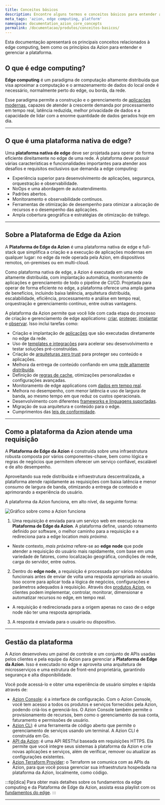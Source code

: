 ```yaml
---
title: Conceitos básicos
description: Encontre alguns termos e conceitos básicos para entender a Azion.
meta_tags: 'azion, edge computing, platform'
namespace: documentation_azion_core_concepts
permalink: /documentacao/produtos/conceitos-basicos/
---
```


Esta documentação apresentará os principais conceitos relacionados à edge computing, bem como os princípios da Azion para entender e gerenciar a plataforma.

## O que é edge computing?

**Edge computing** é um paradigma de computação altamente distribuída que visa aproximar a computação e o armazenamento de dados do local onde é necessário, normalmente perto do edge, ou borda, da rede.

Esse paradigma permite a construção e o gerenciamento de [aplicações modernas](/pt-br/documentacao/produtos/guias/build/visao-geral/), capazes de atender à crescente demanda por processamento em tempo real, latência reduzida, melhor privacidade de dados e a capacidade de lidar com a enorme quantidade de dados gerados hoje em dia.

---

## O que é uma plataforma nativa de edge?

Uma **plataforma nativa de edge** deve ser projetada para operar de forma eficiente direitamente no edge de uma rede. A plataforma deve possuir várias características e funcionalidades importantes para atender aos desafios e requisitos exclusivos que demanda a edge computing:

- Experiência superior para desenvolvimento de aplicações, segurança, orquestração e observabilidade.
- NoOps e uma abordagem de autoatendimento.
- Padrões abertos.
- Monitoramento e observabilidade contínuos.
- Ferramentas de otimização de desempenho para otimizar a alocação de recursos e o desempenho das aplicações.
- Ampla cobertura geográfica e estratégias de otimização de tráfego.

---

## Sobre a Plataforma de Edge da Azion

A **Plataforma de Edge da Azion** é uma plataforma nativa de edge e full-stack que simplifica a criação e a execução de aplicações modernas em qualquer lugar: no edge da rede operada pela Azion, em dispositivos remotos, on-premises ou em multi-cloud.

Como plataforma nativa de edge, a Azion é executada em uma rede altamente distribuída, com implantação automática, monitoramento de aplicações e gerenciamento de todo o pipeline de CI/CD. Projetada para operar de forma eficiente no edge, a plataforma oferece uma ampla gama de benefícios, incluindo baixa latência, arquitetura distribuída, escalabilidade, eficiência, processamento e análise em tempo real, orquestração e gerenciamento contínuo, entre outras vantagens.

A plataforma da Azion permite que você lide com cada etapa do processo de criação e gerenciamento de edge applications: [criar](/pt-br/documentacao/produtos/build/), [proteger](/pt-br/documentacao/produtos/secure/), [implantar](/pt-br/documentacao/produtos/deploy/) e [observar](/pt-br/documentacao/produtos/observe/). Isso inclui tarefas como:

- Criação e implantação de [aplicações](/pt-br/documentacao/produtos/build/edge-application/) que são executadas diretamente no edge da rede.
- Uso de [templates e integrações](/pt-br/documentacao/produtos/marketplace/visao-geral-templates-e-integracoes/) para acelerar seu desenvolvimento e testar soluções pré-construídas.
- Criação de [arquiteturas zero trust](https://www.azion.com/pt-br/blog/primeiros-passos-para-simplificar-a-adocao-do-modelo-zero-trust/) para proteger seu conteúdo e aplicações.
- Melhora da entrega de conteúdo confiando em uma [rede altamente distribuída](https://www.azion.com/pt-br/produtos/nossa-rede/).
- Definição de [regras de cache](/pt-br/documentacao/produtos/build/edge-application/edge-cache/), otimizações personalizadas e configurações avançadas.
- Monitoramento de edge applications com [dados em tempo real](/pt-br/documentacao/produtos/observe/real-time-metrics/).
- Melhora no desempenho, com menor latência e uso de largura de banda, ao mesmo tempo em que reduz os custos operacionais.
- Desenvolvimento com diferentes [frameworks e linguagens suportadas](/pt-br/documentacao/produtos/build/develop-with-azion/frameworks-specific/visao-geral/).
- Migração de sua arquitetura e conteúdo para o edge.
- Cumprimentos das [leis de conformidade](https://www.azion.com/pt-br/compliance/).

---

## Como a plataforma da Azion atende uma requisição

A **Plataforma de Edge da Azion** é construída sobre uma infraestrutura robusta composta por vários componentes-chave, bem como lógica e regras de negócios que permitem oferecer um serviço confiável, escalável e de alto desempenho.

Aproveitando sua rede distribuída e infraestrutura descentralizada, a plataforma atende rapidamente as requisições com baixa latência e menor consumo de largura de banda, otimizando a entrega de conteúdo e aprimorando a experiência do usuário.

A plataforma da Azion funciona, em alto nível, da seguinte forma:

![Gráfico sobre como a Azion funciona](/assets/docs/images/uploads/request_flow.png)

1. Uma requisição é enviada para um serviço web em execução na **Plataforma de Edge da Azion**. A plataforma define, usando roteamento definido por software, o melhor caminho para a requisição e a redireciona para a edge location *mais próxima*.
- Neste contexto, *mais próxima* refere-se ao **edge node** que pode atender a requisição do usuário mais rapidamente, com base em uma variedade de fatores, como localização geográfica, condições de rede, carga do servidor, entre outros.
2. Dentro do **edge node**, a requisição é processada por vários módulos funcionais antes de enviar de volta uma resposta apropriada ao usuário. Isso ocorre para aplicar toda a lógica de negócios, configurações e parâmetros adequados à requisição. Através dos [produtos Azion](/pt-br/documentacao/), os clientes podem implementar, controlar, monitorar, dimensionar e automatizar recursos no edge, em tempo real.
- A requisição é redirecionada para a origem apenas no caso de o edge node não ter uma resposta apropriada.
3. A resposta é enviada para o usuário ou dispositivo.

---

## Gestão da plataforma

A Azion desenvolveu um painel de controle e um conjunto de APIs usadas pelos clientes e pela equipe da Azion para gerenciar a **Plataforma de Edge da Azion**. Isso é executado no edge e aproveita uma arquitetura de microsserviços e uma estrutura de front-end proprietária, garantindo segurança e alta disponibilidade.

Você pode acessá-lo e obter uma experiência de usuário simples e rápida através de:

- [Azion Console](/pt-br/documentacao/produtos/guias/conhecendo-o-azion-console/): é a interface de configuração. Com o Azion Console, você tem acesso a todos os produtos e serviços fornecidos pela Azion, podendo criá-los e gerenciá-los. O Azion Console também permite o provisionamento de recursos, bem como o gerenciamento da sua conta, faturamento e permissões de usuário.
- [Azion CLI](/pt-br/documentacao/produtos/azion-cli/visao-geral/): é uma ferramenta de código aberto que permite o gerenciamento de serviços usando um terminal. A Azion CLI é construída em Go.
- [API da Azion](https://api.azion.com/): é uma API RESTful baseada em requisições HTTPS. Ela permite que você integre seus sistemas à plataforma da Azion e crie novas aplicações e serviços, além de verificar, remover ou atualizar as configurações existentes.
- [Azion Terraform Provider](/pt-br/documentacao/produtos/terraform-provider/): o Terraform se comunica com as APIs da Azion, para que você possa gerenciar sua infraestrutura hospedada na plataforma da Azion, localmente, como código.

:::tip[dica]
Para obter mais detalhes sobre os fundamentos da edge computing e da Plataforma de Edge da Azion, assista essa playlist com os [fundamentos do edge](https://www.youtube.com/watch?v=7OihCEBhqDQ&list=PL02NW2s3y10NCJ2LrrDyeFPUFB6VD4ywh).
:::



---


